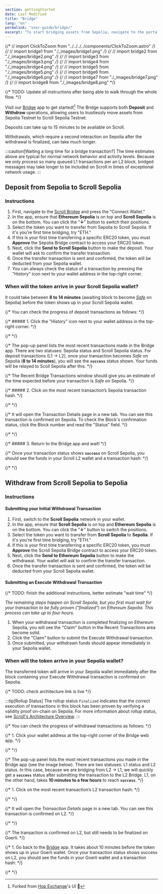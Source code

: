 ```yaml
---
section: gettingStarted
date: Last Modified
title: "Bridge"
lang: "en"
permalink: "user-guide/bridge/"
excerpt: "To start bridging assets from Sepolia, navigate to the portal bridge app."
---
```


{/* // import ClickToZoom from "../../../../components/ClickToZoom.astro" */}
{/* // import bridge1 from "./\_images/bridge1.png" */}
{/* // import bridge2 from "./\_images/bridge2.png" */}
{/* // import bridge3 from "./\_images/bridge3.png" */}
{/* // import bridge4 from "./\_images/bridge4.png" */}
{/* // import bridge5 from "./\_images/bridge5.png" */}
{/* // import bridge6 from "./\_images/bridge6.png" */}
{/* // import bridge7 from "./\_images/bridge7.png" */}
{/* // import bridge8 from "./\_images/bridge8.png" */}

{/* TODO: Update all instructions after being able to walk through the whole flow. */}

Visit our [Bridge](https://sepolia.scroll.io/bridge) app to get started![^thanks-hop] The Bridge supports both **Deposit** and **Withdraw** operations, allowing users to trustlessly move assets from Sepolia Testnet to Scroll Sepolia Testnet.
[^thanks-hop]: Forked from [Hop Exchange](https://hop.exchange/)'s UI 🙌

Deposits can take up to 15 minutes to be available on Scroll.

Withdrawals, which require a second interaction on Sepolia after the withdrawal is finalized, can take much longer.

:::caution[Waiting a long time for a bridge transaction?]
The time estimates above are typical for normal network behavior and activity levels. Because we only process so many queued L1 transactions per an L2 block, bridged messages may take longer to be included on Scroll in times of exceptional network usage.
:::

## Deposit from Sepolia to Scroll Sepolia

### Instructions

1. First, navigate to the [Scroll Bridge](https://sepolia.scroll.io/bridge) and press the "Connect Wallet."
1. In the app, ensure that **Ethereum Sepolia** is on top and **Scroll Sepolia** is on the bottom. You can click the "**↓**" button to switch their positions.
1. Select the token you want to transfer from Sepolia to Scroll Sepolia. If it's you're first time bridging, try "ETH."
1. If this is your first time transferring a specific ERC20 token, you must **Approve** the Sepolia Bridge contract to access your ERC20 token.
1. Next, click the **Send to Scroll Sepolia** button to make the deposit. Your wallet will ask to confirm the transfer transaction.
1. Once the transfer transaction is sent and confirmed, the token will be deducted from your Sepolia wallet.
1. You can always check the status of a transaction by pressing the "History" icon next to your wallet address in the top-right corner.

### When will the token arrive in your Scroll Sepolia wallet?

It could take between **8 to 14 minutes** (awaiting block to become [_Safe_](https://www.alchemy.com/overviews/ethereum-commitment-levels#what-are-ethereum-commitment-levels) on Sepolia) before the token shows up in your Scroll Sepolia wallet.

{/* You can check the progress of deposit transactions as follows: */}

{/* ##### 1. Click the "History" icon next to your wallet address in the top-right corner. */}

{/* <ClickToZoom src={bridge1} /> */}

{/* The pop-up panel lists the most recent transactions made in the Bridge app. There are two statuses: Sepolia status and Scroll Sepolia status. For deposit transactions (L1 -> L2), once your transaction becomes _Safe_ on Sepolia (**8 to 14 minutes**), you will see the **`success`** status shown. Your funds will be relayed to Scoll Sepolia after this. */}

{/* The Recent Bridge Transactions window should give you an estimate of the time expected before your transaction is _Safe_ on Sepolia. */}

{/* ##### 2. Click on the most recent transaction’s Sepolia transaction hash. */}

{/* <ClickToZoom src={bridge2} /> */}

{/* It will open the Transaction Details page in a new tab. You can see this transaction is confirmed on Sepolia. To check the Block's confirmation status, click the Block number and read the "Status" field. */}

{/* <ClickToZoom src={bridge3} /> */}

{/* ##### 3. Return to the Bridge app and wait! */}

{/* Once your transaction status shows **`success`** on Scroll Sepolia, you should see the funds in your Scroll L2 wallet and a transaction hash: */}

{/* <ClickToZoom src={bridge4} /> */}

## Withdraw from Scroll Sepolia to Sepolia

### Instructions

#### Submitting your Initial Withdrawal Transaction

1. First, switch to the **Scroll Sepolia** network in your wallet.
1. In the app, ensure that **Scroll Sepolia** is on top and **Ethereum Sepolia** is on the bottom. You can click the "**↓**" button to switch the positions.
1. Select the token you want to transfer from **Scroll Sepolia** to **Sepolia**. If it's you're first time bridging, try "ETH."
1. If this is your first time transferring a specific ERC20 token, you must **Approve** the Scroll Sepolia Bridge contract to access your ERC20 token.
1. Next, click the **Send to Ethereum Sepolia** button to make the withdrawal. Your wallet will ask to confirm the transfer transaction.
1. Once the transfer transaction is sent and confirmed, the token will be deducted from your Scroll Sepolia wallet.

#### Submitting an Execute Withdrawal Transaction

{/* TODO: finish the additional instructions, better estimate "wait time" */}

_The remaining steps happen on Scroll Sepolia, but you first must wait for your transaction to be fully proven ("finalized") on Ethereum Sepolia. This process can take up to four hours._

1. When your withdrawal transaction is completed finalizing on Ethereum Sepolia, you will see the "Claim" button in the Recent Transactions area become solid.
1. Click the "Claim" button to submit the Execute Withdrawal transaction.
1. Once submitted, your withdrawn funds should appear immediately in your Sepolia wallet.

### When will the token arrive in your Sepolia wallet?

The transferred token will arrive in your Sepolia wallet immediately after the block containing your Execute Withdrawal transaction is confirmed on Sepolia.

{/* TODO: check architecture link is live */}

:::tip[Rollup Status]
The rollup status `Finalized` indicates that the correct execution of transactions in this block has been proven by verifying a validity proof on-chain on Sepolia. For more information about rollup status, see [Scroll's Architecture Overview](/technology).
:::

{/* You can check the progress of withdrawal transactions as follows: */}

{/* 1. Click your wallet address at the top-right corner of the Bridge web app. */}

{/* <ClickToZoom src={bridge5} /> */}

{/* The pop-up panel lists the most recent transactions you made in the Bridge app (see the image below). There are two statuses: L1 status and L2 status. In this case, because we are bridging from L2 -> L1, we will quickly get a **`success`** status after submitting the transaction to the L2 Bridge. L1, on the other hand, takes **10 minutes to a few hours** to reach **`success`**. */}

{/* 1. Click on the most recent transaction’s L2 transaction hash: */}

{/* <ClickToZoom src={bridge6} /> */}

{/* It will open the _Transaction Details_ page in a new tab. You can see this transaction is confirmed on L2. */}

{/* <ClickToZoom src={bridge7} /> */}

{/* The transaction is confirmed on L2, but still needs to be finalized on Goerli. */}

{/* 1. Go back to the [Bridge](https://scroll.io/bridge) app. It takes about 10 minutes before the token shows up in your Goerli wallet. Once your transaction status shows success on L2, you should see the funds in your Goerli wallet and a transaction hash: */}

{/* <ClickToZoom src={bridge8} /> */}
